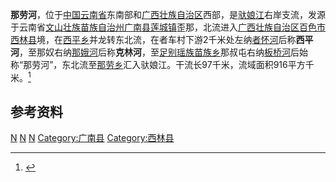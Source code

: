 {{Infobox River
  | river_name      =那劳河
  | image_name      = 
  | image_size      = 
  | caption         = 
  | origin          = [[云南省|云南省]][[广南县|广南县]][[莲城镇_(广南县)|莲城镇]]歪那
  | mouth           = [[广西壮族自治区|广西壮族自治区]][[西林县|西林县]][[那劳乡|那劳乡]][[驮娘江|驮娘江]]
  | basin_countries = 云南广南县，广西西林县、隆林县
  | length          = 97 km
  | elevation       = 
  | mouth_elevation = 
  | discharge       = 
  | watershed       = 916 km<sup>2</sup>
}}
'''那劳河'''，位于[[中国|中国]][[云南省|云南省]]东南部和[[广西壮族自治区|广西壮族自治区]]西部，是[[驮娘江|驮娘江]]右岸支流，发源于云南省[[文山壮族苗族自治州|文山壮族苗族自治州]][[广南县|广南县]][[莲城镇_(广南县)|莲城镇]]歪那，北流进入[[广西壮族自治区|广西壮族自治区]][[百色市|百色市]][[西林县|西林县]]境，在[[西平乡_(西林县)|西平乡]]并龙转东北流，在者车村下游2千米处左纳[[者怀河|者怀河]]后称'''西平河'''，至那奴右纳[[那娥河|那娥河]]后称'''克林河'''，至[[足别瑶族苗族乡|足别瑶族苗族乡]]那叔屯右纳[[板桥河_(那劳河)|板桥河]]后始称“那劳河”，东北流至[[那劳乡|那劳乡]]汇入驮娘江。干流长97千米，流域面积916平方千米。<ref name="中国河湖大典">{{cite book zh |author=《[[中国河湖大典|中国河湖大典]]》编纂委员会 |title=《中国河湖大典·珠江卷》 |format=M|edition=1 |location=北京 |publisher=中国水利水电出版社 |date=2013年1月 |pages=127页 |id= ISBN 978-7-5170-0561-2}}</ref>

==参考资料==
{{reflist}}

[[Category:右江水系|N]]
[[Category:百色河流|N]]
[[Category:文山河流|N]]
[[Category:广南县|Category:广南县]]
[[Category:西林县|Category:西林县]]